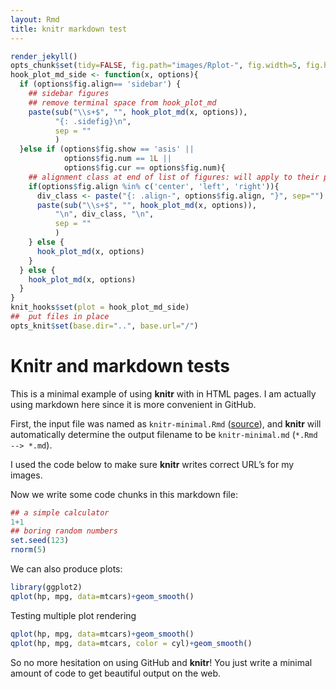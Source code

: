 ```yaml
---
layout: Rmd
title: knitr markdown test
---
```

```r
render_jekyll()
opts_chunk$set(tidy=FALSE, fig.path="images/Rplot-", fig.width=5, fig.height=5)
hook_plot_md_side <- function(x, options){
  if (options$fig.align== 'sidebar') {
    ## sidebar figures
    ## remove terminal space from hook_plot_md 
    paste(sub("\\s+$", "", hook_plot_md(x, options)),
          "{: .sidefig}\n",
          sep = ""
          )
  }else if (options$fig.show == 'asis' ||
            options$fig.num == 1L || 
            options$fig.cur == options$fig.num){
    ## alignment class at end of list of figures: will apply to their paragraph
    if(options$fig.align %in% c('center', 'left', 'right')){
      div_class <- paste("{: .align-", options$fig.align, "}", sep="")
      paste(sub("\\s+$", "", hook_plot_md(x, options)),
          "\n", div_class, "\n", 
          sep = ""
          )
    } else {
      hook_plot_md(x, options)
    }
  } else {
    hook_plot_md(x, options)
  }
}
knit_hooks$set(plot = hook_plot_md_side)
##  put files in place
opts_knit$set(base.dir="..", base.url="/")
```


# Knitr and markdown tests

This is a minimal example of using **knitr** with in HTML pages. I am actually
using markdown here since it is more convenient in GitHub.

First, the input file was named as `knitr-minimal.Rmd`
([source](https://github.com/yihui/knitr/blob/master/inst/examples/knitr-minimal.Rmd)),
and **knitr** will automatically determine the output filename to be
`knitr-minimal.md` (`*.Rmd --> *.md`).

I used the code below to make sure **knitr** writes correct URL's for my images.


Now we write some code chunks in this markdown file:

``` r
## a simple calculator
1+1
## boring random numbers
set.seed(123)
rnorm(5)
````

We can also produce plots:

``` r
library(ggplot2)
qplot(hp, mpg, data=mtcars)+geom_smooth()
````

Testing multiple plot rendering

``` r
qplot(hp, mpg, data=mtcars)+geom_smooth()
qplot(hp, mpg, data=mtcars, color = cyl)+geom_smooth()
````

So no more hesitation on using GitHub and **knitr**! You just write a minimal
amount of code to get beautiful output on the web.